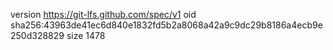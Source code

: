 version https://git-lfs.github.com/spec/v1
oid sha256:43963de41ec6d840e1832fd5b2a8068a42a9c9dc29b8186a4ecb9e250d328829
size 1478
